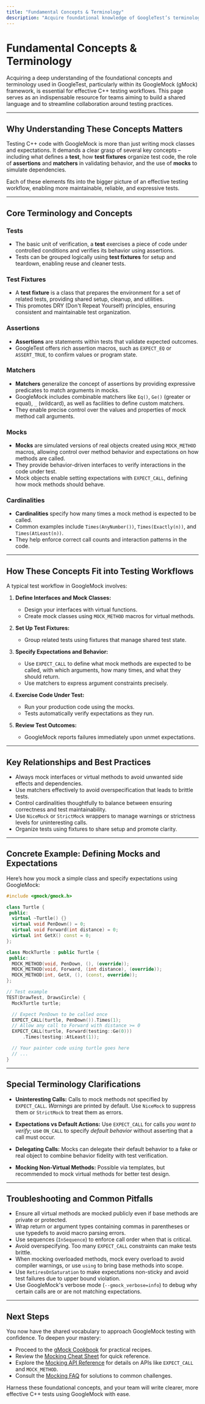 ```yaml
---
title: "Fundamental Concepts & Terminology"
description: "Acquire foundational knowledge of GoogleTest’s terminology—tests, test fixtures, assertions, matchers, mocks, cardinalities—and how each concept relates to real C++ testing workflows. Essential reading for building shared understanding in your team."
---
```


# Fundamental Concepts & Terminology

Acquiring a deep understanding of the foundational concepts and terminology used in GoogleTest, particularly within its GoogleMock (gMock) framework, is essential for effective C++ testing workflows. This page serves as an indispensable resource for teams aiming to build a shared language and to streamline collaboration around testing practices.

---

## Why Understanding These Concepts Matters

Testing C++ code with GoogleMock is more than just writing mock classes and expectations. It demands a clear grasp of several key concepts – including what defines a **test**, how **test fixtures** organize test code, the role of **assertions** and **matchers** in validating behavior, and the use of **mocks** to simulate dependencies.

Each of these elements fits into the bigger picture of an effective testing workflow, enabling more maintainable, reliable, and expressive tests.

---

## Core Terminology and Concepts

### Tests
- The basic unit of verification, a **test** exercises a piece of code under controlled conditions and verifies its behavior using assertions.
- Tests can be grouped logically using **test fixtures** for setup and teardown, enabling reuse and cleaner tests.

### Test Fixtures
- A **test fixture** is a class that prepares the environment for a set of related tests, providing shared setup, cleanup, and utilities.
- This promotes DRY (Don't Repeat Yourself) principles, ensuring consistent and maintainable test organization.

### Assertions
- **Assertions** are statements within tests that validate expected outcomes.
- GoogleTest offers rich assertion macros, such as `EXPECT_EQ` or `ASSERT_TRUE`, to confirm values or program state.

### Matchers
- **Matchers** generalize the concept of assertions by providing expressive predicates to match arguments in mocks.
- GoogleMock includes combinable matchers like `Eq()`, `Ge()` (greater or equal), `_` (wildcard), as well as facilities to define custom matchers.
- They enable precise control over the values and properties of mock method call arguments.

### Mocks
- **Mocks** are simulated versions of real objects created using `MOCK_METHOD` macros, allowing control over method behavior and expectations on how methods are called.
- They provide behavior-driven interfaces to verify interactions in the code under test.
- Mock objects enable setting expectations with `EXPECT_CALL`, defining how mock methods should behave.

### Cardinalities
- **Cardinalities** specify how many times a mock method is expected to be called.
- Common examples include `Times(AnyNumber())`, `Times(Exactly(n))`, and `Times(AtLeast(n))`.
- They help enforce correct call counts and interaction patterns in the code.

---

## How These Concepts Fit into Testing Workflows

A typical test workflow in GoogleMock involves:

1. **Define Interfaces and Mock Classes:**
   - Design your interfaces with virtual functions.
   - Create mock classes using `MOCK_METHOD` macros for virtual methods.

2. **Set Up Test Fixtures:**
   - Group related tests using fixtures that manage shared test state.

3. **Specify Expectations and Behavior:**
   - Use `EXPECT_CALL` to define what mock methods are expected to be called, with which arguments, how many times, and what they should return.
   - Use matchers to express argument constraints precisely.

4. **Exercise Code Under Test:**
   - Run your production code using the mocks.
   - Tests automatically verify expectations as they run.

5. **Review Test Outcomes:**
   - GoogleMock reports failures immediately upon unmet expectations.

---

## Key Relationships and Best Practices

- Always mock interfaces or virtual methods to avoid unwanted side effects and dependencies.
- Use matchers effectively to avoid overspecification that leads to brittle tests.
- Control cardinalities thoughtfully to balance between ensuring correctness and test maintainability.
- Use `NiceMock` or `StrictMock` wrappers to manage warnings or strictness levels for uninteresting calls.
- Organize tests using fixtures to share setup and promote clarity.

---

## Concrete Example: Defining Mocks and Expectations

Here’s how you mock a simple class and specify expectations using GoogleMock:

```cpp
#include <gmock/gmock.h>

class Turtle {
 public:
  virtual ~Turtle() {}
  virtual void PenDown() = 0;
  virtual void Forward(int distance) = 0;
  virtual int GetX() const = 0;
};

class MockTurtle : public Turtle {
 public:
  MOCK_METHOD(void, PenDown, (), (override));
  MOCK_METHOD(void, Forward, (int distance), (override));
  MOCK_METHOD(int, GetX, (), (const, override));
};

// Test example
TEST(DrawTest, DrawsCircle) {
  MockTurtle turtle;

  // Expect PenDown to be called once
  EXPECT_CALL(turtle, PenDown()).Times(1);
  // Allow any call to Forward with distance >= 0
  EXPECT_CALL(turtle, Forward(testing::Ge(0)))
      .Times(testing::AtLeast(1));

  // Your painter code using turtle goes here
  // ...
}
```

---

## Special Terminology Clarifications

- **Uninteresting Calls:** Calls to mock methods not specified by `EXPECT_CALL`.
  *Warnings* are printed by default. Use `NiceMock` to suppress them or `StrictMock` to treat them as errors.

- **Expectations vs Default Actions:** Use `EXPECT_CALL` for calls *you want to verify*; use `ON_CALL` to specify *default behavior* without asserting that a call must occur.

- **Delegating Calls:** Mocks can delegate their default behavior to a fake or real object to combine behavior fidelity with test verification.

- **Mocking Non-Virtual Methods:** Possible via templates, but recommended to mock virtual methods for better test design.

---

## Troubleshooting and Common Pitfalls

- Ensure all virtual methods are mocked publicly even if base methods are private or protected.
- Wrap return or argument types containing commas in parentheses or use typedefs to avoid macro parsing errors.
- Use sequences (`InSequence`) to enforce call order when that is critical.
- Avoid overspecifying. Too many `EXPECT_CALL` constraints can make tests brittle.
- When mocking overloaded methods, mock every overload to avoid compiler warnings, or use `using` to bring base methods into scope.
- Use `RetiresOnSaturation` to make expectations non-sticky and avoid test failures due to upper bound violation.
- Use GoogleMock's verbose mode (`--gmock_verbose=info`) to debug why certain calls are or are not matching expectations.

---

## Next Steps

You now have the shared vocabulary to approach GoogleMock testing with confidence. To deepen your mastery:

- Proceed to the [gMock Cookbook](/docs/gmock_cook_book.md) for practical recipes.
- Review the [Mocking Cheat Sheet](/docs/gmock_cheat_sheet.md) for quick reference.
- Explore the [Mocking API Reference](/api-reference/mocking-apis/mock-object-definition) for details on APIs like `EXPECT_CALL` and `MOCK_METHOD`.
- Consult the [Mocking FAQ](/docs/gmock_faq.md) for solutions to common challenges.

Harness these foundational concepts, and your team will write clearer, more effective C++ tests using GoogleMock with ease.
